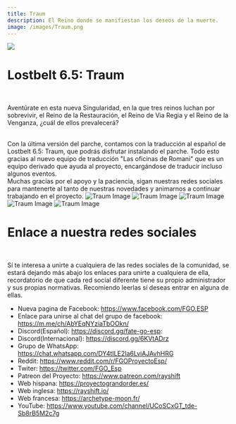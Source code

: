 ```yaml
---
title: Traum
description: El Reino donde se manifiestan los deseos de la muerte.
image: /images/Traum.png
---
```



<img fetchPriority='high' src="/images/Traum.png" className="specialHero gradient-mask-b-70 " />

<Container>

# Lostbelt 6.5: Traum

<br />

Aventúrate en esta nueva Singularidad, en la que tres reinos luchan por sobrevivir, el Reino de la Restauración, el Reino de Via Regia y el Reino de la Venganza, ¿cuál de ellos prevalecerá?

<br />
Con la última versión del parche, contamos con la traducción al español de Lostbelt 6.5: Traum, que podrás disfrutar instalando el parche.
Todo esto gracias al nuevo equipo de traducción "Las oficinas de Romani" que es un equipo derivado que ayuda al proyecto, encargándose de traducir incluso algunos eventos.

<br />
Muchas gracias por el apoyo y la paciencia, sigan nuestras redes sociales para mantenerte al tanto de nuestras novedades y animarnos a continuar trabajando en el proyecto.
</Container>

<Carousel>
  <img className="panel" src="/images/traum/1.jpg" alt="Traum Image" />
  <img className="panel" src="/images/traum/2.jpg" alt="Traum Image" />
  <img className="panel" src="/images/traum/3.jpg" alt="Traum Image" />
  <img className="panel" src="/images/traum/4.jpg" alt="Traum Image" />
  <img className="panel" src="/images/traum/5.jpg" alt="Traum Image" />
</Carousel>

<Container>
<br />

# Enlace a nuestra redes sociales

<br />

Sí te interesa a unirte a cualquiera de las redes sociales de la comunidad, se estará dejando más abajo los enlaces para unirte a cualquiera de ella, recordatorio de que cada red social diferente tiene su propio administrador y sus propias normativas. Recomiendo leerlas sí deseas entrar en alguna de ellas.

- Nueva pagina de Facebook: https://www.facebook.com/FGO.ESP
- Enlace para unirse al chat del grupo de facebook: https://m.me/ch/AbYEqNYziaTbOOkn/
- Discord(Español): https://discord.gg/fate-go-esp:
- Discord(Internacional): https://discord.gg/6KVtADrz
- Grupo de WhatsApp: https://chat.whatsapp.com/DY4tILE2Ia6LviAJAvhHRG
- Reddit: https://www.reddit.com/r/FGOProyectoEsp/
- Twiter: https://twitter.com/FGO_Esp
- Patreon del Proyecto: https://www.patreon.com/rayshift
- Web hispana: https://proyectograndorder.es/
- Web inglesa: https://rayshift.io/
- Web francesa: https://archetype-moon.fr/
- YouTube:
  https://www.youtube.com/channel/UCoSCxGT_tde-Sb8rB5M2c7g

<br />

</Container>
